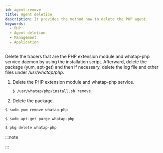 ```yaml
---
id: agent-remove
title: Agent deletion
description: It provides the method how to delete the PHP agent.
keywords:
  - PHP
  - Agent deletion
  - Management
  - Application
---
```



Delete the tracers that are the PHP extension module and whatap-php service daemon by using the installation script. Afterward, delete the package (yum, apt-get) and then if necessary, delete the log file and other files under _/usr/whatap/php_.

1. Delete the PHP extension module and whatap-php service.

   ```bash
   $ /usr/whatap/php/install.sh remove
   ```

2. Delete the package.

 <Tabs>
 <TabItem value="rdct" label="Red Hat/CentOS" default>

   ```bash
   $ sudo yum remove whatap-php
   ```

 </TabItem>
 <TabItem value="dbub" label="Debian/Ubuntu">

   ```bash
   $ sudo apt-get purge whatap-php
   ```

 </TabItem>
 <TabItem value="frbsd" label="FreeBSD">

   ```bash
   $ pkg delete whatap-php
   ```

 </TabItem>
 </Tabs>

:::note


<Phprestartapache />

:::
